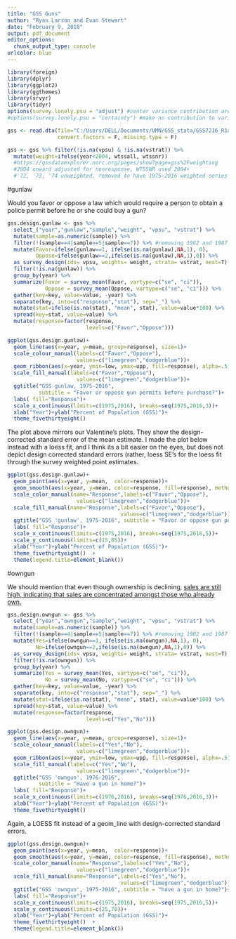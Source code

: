 ```yaml
---
title: "GSS Guns"
author: "Ryan Larson and Evan Stewart"
date: "February 9, 2018"
output: pdf_document
editor_options: 
  chunk_output_type: console
urlcolor: blue
---
```


```r
library(foreign)
library(dplyr)
library(ggplot2)
library(ggthemes)
library(srvyr)
library(tidyr)
options(survey.lonely.psu = "adjust") #center variance contribution around grand mean
#options(survey.lonely.psu = "certainty") #make no contribution to variance

gss <- read.dta(file="C:/Users/DELL/Documents/UMN/GSS_stata/GSS7216_R1a.dta",
                convert.factors = F, missing.type = F)

gss <- gss %>% filter(!is.na(vpsu) & !is.na(vstrat)) %>% 
  mutate(weight=ifelse(year<2004, wtssall, wtssnr))
  #https://gssdataexplorer.norc.org/pages/show?page=gss%2Fweighting
  #2004 onward adjusted for nonresponse, WTSSNR used 2004+
  #'72, '73, '74 unweighted, removed to have 1975-2016 weighted series
```

#gunlaw 

Would you favor or oppose a law which would require a person to obtain a police permit before he or she could buy a gun?

```r
gss.design.gunlaw <- gss %>% 
  select_("year","gunlaw","sample","weight", "vpsu", "vstrat") %>% 
  mutate(sample=as.numeric(sample)) %>% 
  filter(!(sample==4|sample==5|sample==7)) %>% #removing 1982 and 1987 black oversample
  mutate(Favor=ifelse(gunlaw==1, ifelse(is.na(gunlaw),NA,1), 0),
         Oppose=ifelse(gunlaw==2,ifelse(is.na(gunlaw),NA,1),0)) %>% 
  as_survey_design(ids= vpsu, weights= weight, strata= vstrat, nest=T) %>%
  filter(!is.na(gunlaw)) %>%
  group_by(year) %>% 
  summarize(Favor = survey_mean(Favor, vartype=c("se", "ci")),
            Oppose = survey_mean(Oppose, vartype=c("se", "ci"))) %>%
  gather(key=key, value=value, -year) %>%
  separate(key, into=c("response","stat"), sep="_") %>%
  mutate(stat=ifelse(is.na(stat), "mean", stat), value=value*100) %>%
  spread(key=stat, value=value) %>%
  mutate(response=factor(response, 
                         levels=c("Favor","Oppose")))

ggplot(gss.design.gunlaw)+  
  geom_line(aes(x=year, y=mean, group=response), size=1)+
  scale_colour_manual(labels=c("Favor","Oppose"),
                      values=c("limegreen","dodgerblue"))+
  geom_ribbon(aes(x=year, ymin=low, ymax=upp, fill=response), alpha=.5)+
  scale_fill_manual(labels=c("Favor","Oppose"),
                      values=c("limegreen","dodgerblue"))+
  ggtitle("GSS gunlaw, 1975-2016", 
          subtitle = "Favor or oppose gun permits before purchase?")+
  labs( fill="Response")+
  scale_x_continuous(limits=c(1975,2016), breaks=seq(1975,2016,3))+
  xlab("Year")+ylab("Percent of Population (GSS)")+
  theme_fivethirtyeight()         

```

\pagebreak

The plot above mirrors our Valentine's plots. They show the design-corrected standard error of the mean estimate. I made the plot below instead with a loess fit, and I think its a bit easier on the eyes, but does not depict design corrected standard errors (rather, loess SE's for the loess fit through the survey weighted point estimates. 

```r
ggplot(gss.design.gunlaw)+  
  geom_point(aes(x=year, y=mean,  color=response))+
  geom_smooth(aes(x=year, y=mean, color=response, fill=response), method="loess", se=T, size=1)+
  scale_color_manual(name="Response",labels=c("Favor","Oppose"),
                      values=c("limegreen","dodgerblue"))+
  scale_fill_manual(name="Response",labels=c("Favor","Oppose"),
                                    values=c("limegreen","dodgerblue"))+
  ggtitle("GSS 'gunlaw', 1975-2016", subtitle = "Favor or oppose gun permits before purchase?")+
  labs( fill="Response")+
  scale_x_continuous(limits=c(1975,2016), breaks=seq(1975,2016,5))+
  scale_y_continuous(limits=c(15,85))+
  xlab("Year")+ylab("Percent of Population (GSS)")+
  theme_fivethirtyeight()  +
  theme(legend.title=element_blank())


```


\pagebreak

#owngun

We should mention that even though ownership is declining, [sales are still high, indicating that sales are concentrated amongst those who already own.](https://www.washingtonpost.com/news/wonk/wp/2016/06/29/american-gun-ownership-is-now-at-a-30-year-low/?utm_term=.d0361c8ca5e1)


```r
gss.design.owngun <- gss %>% 
  select_("year","owngun","sample","weight", "vpsu", "vstrat") %>% 
  mutate(sample=as.numeric(sample)) %>% 
  filter(!(sample==4|sample==5|sample==7)) %>% #removing 1982 and 1987 black oversample
  mutate(Yes=ifelse(owngun==1, ifelse(is.na(owngun),NA,1), 0),
         No=ifelse(owngun==2,ifelse(is.na(owngun),NA,1),0)) %>% 
  as_survey_design(ids= vpsu, weights= weight, strata= vstrat, nest=T) %>%
  filter(!is.na(owngun)) %>%
  group_by(year) %>% 
  summarize(Yes = survey_mean(Yes, vartype=c("se", "ci")),
            No = survey_mean(No, vartype=c("se", "ci"))) %>%
  gather(key=key, value=value, -year) %>%
  separate(key, into=c("response","stat"), sep="_") %>%
  mutate(stat=ifelse(is.na(stat), "mean", stat), value=value*100) %>%
  spread(key=stat, value=value) %>%
  mutate(response=factor(response, 
                         levels=c("Yes","No")))

ggplot(gss.design.owngun)+  
  geom_line(aes(x=year, y=mean, group=response), size=1)+
  scale_colour_manual(labels=c("Yes","No"),
                      values=c("limegreen","dodgerblue"))+
  geom_ribbon(aes(x=year, ymin=low, ymax=upp, fill=response), alpha=.5)+
  scale_fill_manual(labels=c("Yes","No"),
                      values=c("limegreen","dodgerblue"))+
  ggtitle("GSS 'owngun', 1976-2016", 
          subtitle = "Have a gun in home?")+
  labs( fill="Response")+
  scale_x_continuous(limits=c(1976,2016), breaks=seq(1976,2016,3))+
  xlab("Year")+ylab("Percent of Population (GSS)")+
  theme_fivethirtyeight()         

```

Again, a LOESS fit instead of a geom_line with design-corrected standard errors. 

```r
ggplot(gss.design.owngun)+  
  geom_point(aes(x=year, y=mean,  color=response))+
  geom_smooth(aes(x=year, y=mean, color=response, fill=response), method="loess", se=T, size=1)+
  scale_color_manual(name="Response",labels=c("Yes","No"),
                      values=c("limegreen","dodgerblue"))+
  scale_fill_manual(name="Response",labels=c("Yes","No"),
                                    values=c("limegreen","dodgerblue"))+
  ggtitle("GSS 'owngun', 1975-2016", subtitle = "have a gun in home?")+
  labs( fill="Response")+
  scale_x_continuous(limits=c(1975,2016), breaks=seq(1975,2016,5))+
  scale_y_continuous(limits=c(25,70))+
  xlab("Year")+ylab("Percent of Population (GSS)")+
  theme_fivethirtyeight()  +
  theme(legend.title=element_blank())


```

